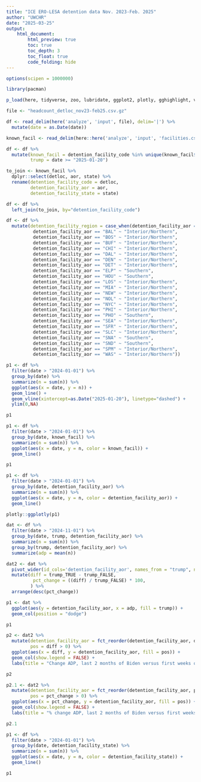 ```yaml
---
title: "ICE ERO-LESA detention data Nov. 2023-Feb. 2025"
author: "UWCHR"
date: "2025-03-25"
output:
    html_document:
        html_preview: true
        toc: true
        toc_depth: 3
        toc_float: true
        code_folding: hide
---
```



```r

options(scipen = 1000000)

library(pacman)

p_load(here, tidyverse, zoo, lubridate, ggplot2, plotly, gghighlight, viridis, readxl, digest)

file <- "headcount_detloc_nov23-feb25.csv.gz"

df <- read_delim(here('analyze', 'input', file), delim='|') %>% 
  mutate(date = as.Date(date))

```

```r

known_facil <- read_delim(here::here('analyze', 'input', 'facilities.csv.gz'), delim ='|')

df <- df %>% 
  mutate(known_facil = detention_facility_code %in% unique(known_facil$detloc),
         trump = date >= "2025-01-20")

to_join <- known_facil %>% 
  dplyr::select(detloc, aor, state) %>% 
  rename(detention_facility_code = detloc,
         detention_facility_aor = aor,
         detention_facility_state = state)

df <- df %>% 
  left_join(to_join, by="detention_facility_code")

df <- df %>% 
  mutate(detention_facility_region = case_when(detention_facility_aor == "ATL" ~ "Interior/Northern",
          detention_facility_aor == "BAL" ~ "Interior/Northern",
          detention_facility_aor == "BOS" ~ "Interior/Northern",
          detention_facility_aor == "BUF" ~ "Interior/Northern",
          detention_facility_aor == "CHI" ~ "Interior/Northern",
          detention_facility_aor == "DAL" ~ "Interior/Northern",
          detention_facility_aor == "DEN" ~ "Interior/Northern",
          detention_facility_aor == "DET" ~ "Interior/Northern",
          detention_facility_aor == "ELP" ~ "Southern",
          detention_facility_aor == "HOU" ~ "Southern",
          detention_facility_aor == "LOS" ~ "Interior/Northern",
          detention_facility_aor == "MIA" ~ "Interior/Northern",
          detention_facility_aor == "NEW" ~ "Interior/Northern",
          detention_facility_aor == "NOL" ~ "Interior/Northern",
          detention_facility_aor == "NYC" ~ "Interior/Northern",
          detention_facility_aor == "PHI" ~ "Interior/Northern",
          detention_facility_aor == "PHO" ~ "Southern",
          detention_facility_aor == "SEA" ~ "Interior/Northern",
          detention_facility_aor == "SFR" ~ "Interior/Northern",
          detention_facility_aor == "SLC" ~ "Interior/Northern",
          detention_facility_aor == "SNA" ~ "Southern",
          detention_facility_aor == "SND" ~ "Southern",
          detention_facility_aor == "SPM" ~ "Interior/Northern",
          detention_facility_aor == "WAS" ~ "Interior/Northern"))

```

```r

p1 <- df %>% 
  filter(date > "2024-01-01") %>% 
  group_by(date) %>% 
  summarize(n = sum(n)) %>% 
  ggplot(aes(x = date, y = n)) +
  geom_line() +
  geom_vline(xintercept=as.Date("2025-01-20"), linetype="dashed") +
  ylim(0,NA)

p1

```

```r

p1 <- df %>% 
  filter(date > "2024-01-01") %>% 
  group_by(date, known_facil) %>% 
  summarize(n = sum(n)) %>% 
  ggplot(aes(x = date, y = n, color = known_facil)) +
  geom_line()

p1

```

```r

p1 <- df %>% 
  filter(date > "2024-01-01") %>% 
  group_by(date, detention_facility_aor) %>% 
  summarize(n = sum(n)) %>% 
  ggplot(aes(x = date, y = n, color = detention_facility_aor)) +
  geom_line()

plotly::ggplotly(p1)

```

```r

dat <- df %>% 
  filter(date > "2024-11-01") %>% 
  group_by(date, trump, detention_facility_aor) %>% 
  summarize(n = sum(n)) %>% 
  group_by(trump, detention_facility_aor) %>% 
  summarize(adp = mean(n))

dat2 <- dat %>% 
  pivot_wider(id_cols='detention_facility_aor', names_from = "trump", names_prefix="trump_", values_from= 'adp') %>% 
  mutate(diff = trump_TRUE - trump_FALSE,
          pct_change = ((diff) / trump_FALSE) * 100,
         ) %>% 
  arrange(desc(pct_change))

p1 <- dat %>% 
  ggplot(aes(y = detention_facility_aor, x = adp, fill = trump)) +
  geom_col(position = "dodge")

p1

p2 <- dat2 %>% 
  mutate(detention_facility_aor = fct_reorder(detention_facility_aor, diff),
         pos = diff > 0) %>% 
  ggplot(aes(x = diff, y = detention_facility_aor, fill = pos)) +
  geom_col(show.legend = FALSE) +
  labs(title = "Change ADP, last 2 months of Biden versus first weeks of Trump II")

p2

p2.1 <- dat2 %>% 
  mutate(detention_facility_aor = fct_reorder(detention_facility_aor, pct_change),
         pos = pct_change > 0) %>% 
  ggplot(aes(x = pct_change, y = detention_facility_aor, fill = pos)) +
  geom_col(show.legend = FALSE) +
  labs(title = "% change ADP, last 2 months of Biden versus first weeks of Trump II")

p2.1

```

```r

p1 <- df %>% 
  filter(date > "2024-01-01") %>% 
  group_by(date, detention_facility_state) %>% 
  summarize(n = sum(n)) %>% 
  ggplot(aes(x = date, y = n, color = detention_facility_state)) +
  geom_line()

p1

```